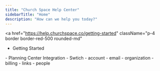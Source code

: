 ```yaml
---
title: "Church Space Help Center"
sidebarTitle: "Home"
description: "How can we help you today?"
---
```


<a
  href="https://help.churchspace.co/getting-started"
  className="p-4 border border-red-500 rounded-md"
>
  - Getting Started
</a>
- Planning Center Integration - Swtich - account - email - organization -
billing - links - people
